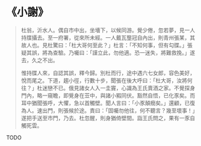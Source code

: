 # 《小謝》

> 杜翁，沂水人。偶自市中出，坐墻下，以候同游。覺少倦，忽若夢，見一人持牒攝去。至一府署，從來所未經。一人戴瓦壟冠自內出，則青州張某，其故人也。見杜驚曰：「杜大哥何至此？」杜言：「不知何事，但有勾牒。」張疑其誤，將為查驗。乃囑曰：「謹立此，勿他適。恐一迷失，將難救挽。」遂去，久之不出。
>
> 惟持牒人來，自認其誤，釋今歸。別杜而行，途中遇六七女郎，容色美好，悅而尾之。下道，趨小徑，行數十步，聞張在後大呼曰：「杜大哥，汝將何往？」杜迷戀不已。俄見諸女人入一圭竇，心識為王氏賣酒之家。不覺探身門內，略一窺瞻，即覺身在苙中，與諸小豭同伏。豁然自悟，已化豕矣。而耳中猶聞張呼，大懼，急以首觸壁。聞人言曰：「小豕顛癇矣。」還顧，已復為人。速出門，則張候於途。責曰：「固囑勿他往，何不聽言？幾至壞事！」遂把手送至市門，乃去。杜忽醒，則身猶倚壁間。詣王氏問之，果有一豕自觸死雲。

TODO
